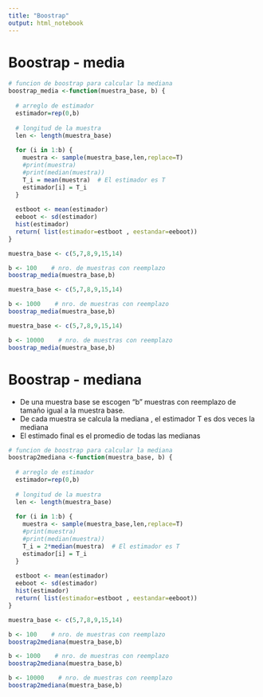 ```yaml
---
title: "Boostrap"
output: html_notebook
---
```


# Boostrap - media

```r
# funcion de boostrap para calcular la mediana
boostrap_media <-function(muestra_base, b) {
  
  # arreglo de estimador
  estimador=rep(0,b)
  
  # longitud de la muestra
  len <- length(muestra_base)
  
  for (i in 1:b) {
    muestra <- sample(muestra_base,len,replace=T)
    #print(muestra)
    #print(median(muestra))
    T_i = mean(muestra)  # El estimador es T
    estimador[i] = T_i
  }
  
  estboot <- mean(estimador)
  eeboot <- sd(estimador)
  hist(estimador)
  return( list(estimador=estboot , eestandar=eeboot))
}
```

```r
muestra_base <- c(5,7,8,9,15,14)

b <- 100    # nro. de muestras con reemplazo 
boostrap_media(muestra_base,b)
```

```r
muestra_base <- c(5,7,8,9,15,14)

b <- 1000    # nro. de muestras con reemplazo 
boostrap_media(muestra_base,b)
```
```r
muestra_base <- c(5,7,8,9,15,14)

b <- 10000    # nro. de muestras con reemplazo 
boostrap_media(muestra_base,b)
```


# Boostrap - mediana

- De una muestra base se escogen "b" muestras con reemplazo de tamaño igual a la muestra base.
- De cada muestra se calcula la mediana , el estimador T es dos veces la mediana
- El estimado final es el promedio de todas las medianas
```r

# funcion de boostrap para calcular la mediana
boostrap2mediana <-function(muestra_base, b) {
  
  # arreglo de estimador
  estimador=rep(0,b)
  
  # longitud de la muestra
  len <- length(muestra_base)
  
  for (i in 1:b) {
    muestra <- sample(muestra_base,len,replace=T)
    #print(muestra)
    #print(median(muestra))
    T_i = 2*median(muestra)  # El estimador es T
    estimador[i] = T_i
  }
  
  estboot <- mean(estimador)
  eeboot <- sd(estimador)
  hist(estimador)
  return( list(estimador=estboot , eestandar=eeboot))
}

```

```r
muestra_base <- c(5,7,8,9,15,14)

b <- 100    # nro. de muestras con reemplazo 
boostrap2mediana(muestra_base,b)
```

```r
b <- 1000    # nro. de muestras con reemplazo 
boostrap2mediana(muestra_base,b)
```

```r
b <- 10000    # nro. de muestras con reemplazo 
boostrap2mediana(muestra_base,b)
```

